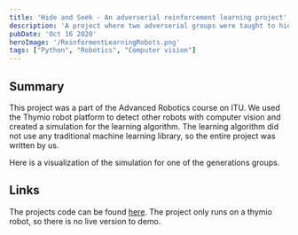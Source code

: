 ```yaml
---
title: 'Hide and Seek - An adverserial reinforcement learning project'
description: 'A project where two adverserial groups were taught to hide and seek through reinforcement learning.'
pubDate: 'Oct 16 2020'
heroImage: '/ReinformentLearningRobots.png'
tags: ["Python", "Robotics", "Computer vision"]
---
```


## Summary

This project was a part of the Advanced Robotics course on ITU. We used the Thymio robot platform to detect other robots with computer vision and created a simulation for the learning algorithm.
The learning algorithm did not use any traditional machine learning library, so the entire project was written by us.

Here is a visualization of the simulation for one of the generations groups.
<YouTube id="https://youtube.com/watch?v=j9o-O8pO3RM" />

## Links
The projects code can be found [here](https://github.com/madswolf/Advanced_robotics).
The project only runs on a thymio robot, so there is no live version to demo.
